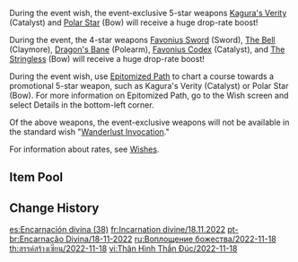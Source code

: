 {{Wish
|name              = Epitome Invocation 2022-11-18
|image             = Epitome Invocation 2022-11-18.png
|type              = Weapon Event
|duration          = event
|time_start        = 2022-11-18 18:00:00
|time_end          = 2022-12-06 14:59:59
|link              = https://genshin.hoyoverse.com/en/news/detail/25637
|preceding         = Epitome Invocation/2022-11-02
|alongside         = Everbloom Violet/2022-11-18
|alongside2        = Farewell of Snezhnaya/2022-11-18
|succeeding        = Epitome Invocation/2022-12-07
}}
During the event wish, the event-exclusive 5-star weapons [[Kagura's Verity]] (Catalyst) and [[Polar Star]] (Bow) will receive a huge drop-rate boost!

During the event, the 4-star weapons [[Favonius Sword]] (Sword), [[The Bell]] (Claymore), [[Dragon's Bane]] (Polearm), [[Favonius Codex]] (Catalyst), and [[The Stringless]] (Bow) will receive a huge drop-rate boost!

During the event wish, use [[Epitomized Path]] to chart a course towards a promotional 5-star weapon, such as Kagura's Verity (Catalyst) or Polar Star (Bow). For more information on Epitomized Path, go to the Wish screen and select Details in the bottom-left corner.

Of the above weapons, the event-exclusive weapons will not be available in the standard wish "[[Wanderlust Invocation]]."

For information about rates, see [[Wishes]].

==Item Pool==
{{Wish Pool
|^Kagura's Verity
|^Polar Star
|^Favonius Sword
|^The Bell
|^Dragon's Bane
|^Favonius Codex
|^The Stringless
|Amos' Bow
|Aquila Favonia
|Lost Prayer to the Sacred Winds
|Primordial Jade Winged-Spear
|Skyward Atlas
|Skyward Blade
|Skyward Harp
|Skyward Pride
|Skyward Spine
|Wolf's Gravestone
|Barbara
|Beidou
|Bennett
|Candace
|Chongyun
|Collei
|Diona
|Dori
|Fischl
|Gorou
|Kujou Sara
|Kuki Shinobu
|Ningguang
|Noelle
|Razor
|Rosaria
|Sayu
|Shikanoin Heizou
|Sucrose
|Thoma
|Xiangling
|Xingqiu
|Xinyan
|Yanfei
|Yun Jin
|Eye of Perception
|Favonius Greatsword
|Favonius Lance
|Favonius Warbow
|Lion's Roar
|Rainslasher
|Rust
|Sacrificial Bow
|Sacrificial Fragments
|Sacrificial Greatsword
|Sacrificial Sword
|The Flute
|The Widsith
|Black Tassel
|Bloodtainted Greatsword
|Cool Steel
|Debate Club
|Emerald Orb
|Ferrous Shadow
|Harbinger of Dawn
|Magic Guide
|Raven Bow
|Sharpshooter's Oath
|Skyrider Sword
|Slingshot
|Thrilling Tales of Dragon Slayers
}}

==Change History==
{{Change History|3.2}}

[[es:Encarnación divina (38)]]
[[fr:Incarnation divine/18.11.2022]]
[[pt-br:Encarnação Divina/18-11-2022]]
[[ru:Воплощение божества/2022-11-18]]
[[th:สรรค์สร้างเซียน/2022-11-18]]
[[vi:Thân Hình Thần Đúc/2022-11-18]]